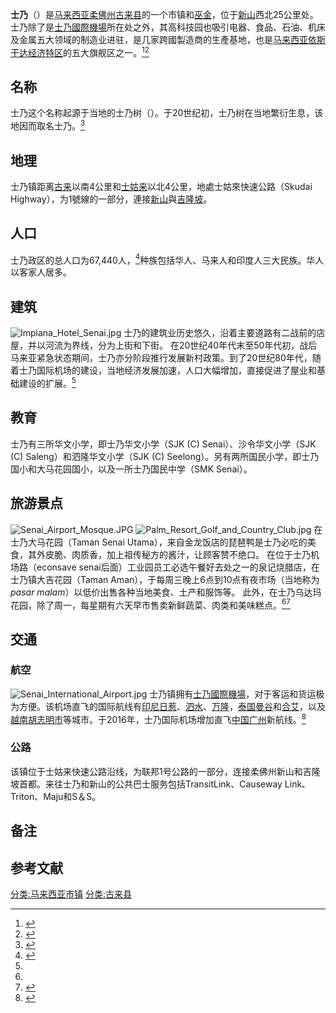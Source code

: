{{Infobox Settlement
|name=士乃
|official_name=Senai
|nickname=
|settlement_type={{MAS}}[[按人口排列的马来西亚城镇列表|城镇]]
|website={{URL|mpkulai.gov.my}}
|image_skyline=Senai Town.jpg
|image_caption=士乃主要街道
|image_seal=
|pushpin_map=Malaysia IDR#Malaysia
|coordinates={{coord|1|36|6|N|103|38|44|E|display=inline,title|region:MY}}
|map_caption='''士乃'''于[[依斯干达经济特区|依斯干达经济特区]]及[[马来西亚|马来西亚]]的位置
|subdivision_name={{MAS}}
|subdivision_name1={{Johor}}
|subdivision_name2={{flag|Daerah Kulai}}
|subdivision_type=[[世界政区索引|国家]]
|subdivision_type1=[[马来西亚州|州属]]
|subdivision_type2=[[马来西亚县份|县]]
|leader_title=[[地方政府_(马来西亚)|地方政府]]
|leader_name=[[古来市议会|古来市议会]] 
|leader_title1=[[古来国会议席|古来国会议席]]
|leader_name1=[[张念群|张念群]]（[[希盟|希盟]][[民行党|行动党]]）
|area_total_km2=
|population_total={{formatnum:67,440|R}}
|population_as_of=
|population_density_km2=auto
|timezone = [[马来西亚标准时间|马来西亚标准时间]]
|utc_offset = +8
|timezone_DST = 无
|elevation_m =
|elevation_ft =
|footnotes =
|postal_code_type=[[马来西亚邮政编码|邮编]]
|postal_code=814xx
|area_code=+6-07
|registration_plate=[[马来西亚车辆号牌|J]] 
}}

'''士乃'''（{{lang-ms|Senai}}）是[[马来西亚|马来西亚]][[柔佛州|柔佛州]][[古来县|古来县]]的一个市镇和[[巫金|巫金]]，位于[[新山|新山]]西北25公里处。士乃除了是[[士乃國際機場|士乃國際機場]]所在处之外，其高科技园也吸引电器、食品、石油、机床及金属五大领域的制造业进驻，是几家跨國製造商的生產基地，也是[[马来西亚依斯干达经济特区|马来西亚依斯干达经济特区]]的五大旗舰区之一。<ref>{{cite web |title=外资去年逾68亿投入士乃工业园，县属吸金力古来最强 |url=http://www.enanyang.my/news/20140720/外资去年逾68亿投入士乃工业园-县属吸金力古来最/ |access-date=2022-06-16 |archive-date=2019-06-11 |archive-url=https://web.archive.org/web/20190611102312/http://www.enanyang.my/news/20140720/%E5%A4%96%E8%B5%84%E5%8E%BB%E5%B9%B4%E9%80%BE68%E4%BA%BF%E6%8A%95%E5%85%A5%E5%A3%AB%E4%B9%83%E5%B7%A5%E4%B8%9A%E5%9B%AD-%E5%8E%BF%E5%B1%9E%E5%90%B8%E9%87%91%E5%8A%9B%E5%8F%A4%E6%9D%A5%E6%9C%80/ }}</ref><ref>{{cite web |title=坐落特区最北数工程催化．古来经济转型展翅待飞 |url=http://www.sinchew.com.my/node/841948 |access-date=2019-01-21 |archive-date=2019-06-09 |archive-url=https://web.archive.org/web/20190609122429/http://www.sinchew.com.my/node/841948 }}</ref>

== 名称 ==
士乃这个名称起源于当地的士乃树（{{lang-ms|''pokok Sinai''}}{{noteTag|1=由树名“Sinai”演变成市镇名称“Senai”。}}）。于20世纪初，士乃树在当地繁衍生息，该地因而取名士乃。<ref name=":0">{{cite web |author1=Ng Jie Yin |title=Name of Village: Senai 士乃 |url=http://www.utar.edu.my/dssc/file/Senai.pdf |access-date=2019-01-21 |archive-date=2019-07-13 |archive-url=https://web.archive.org/web/20190713175054/http://www.utar.edu.my/dssc/file/Senai.pdf }}</ref>

== 地理 ==
士乃镇距离[[古来|古来]]以南4公里和[[士姑来|士姑来]]以北4公里，地處士姑來快速公路（Skudai Highway），为{{link-en|马来西亚联邦公路|Malaysian Federal Roads System}}1號線的一部分，連接[[新山|新山]]與[[吉隆坡|吉隆坡]]。

== 人口 ==
士乃政区的总人口为67,440人，<ref>{{cite web |title=JPS Daerah Kulaijaya |url=http://apps.water.gov.my/jpskomuniti/dokumen/Kulaijaya%20Profil%20(Rev1).pdf |access-date=2019-01-21 |archive-date=2020-03-31 |archive-url=https://web.archive.org/web/20200331133604/http://apps.water.gov.my/jpskomuniti/dokumen/Kulaijaya%20Profil%20(Rev1).pdf }}</ref>种族包括华人、马来人和印度人三大民族。华人以客家人居多。

== 建筑 ==
[[File:Impiana_Hotel_Senai.jpg|thumb]]
士乃的建筑业历史悠久，沿着主要道路有二战前的店屋，并以河流为界线，分为上街和下街。 在20世纪40年代末至50年代初，战后马来亚紧急状态期间，士乃亦分阶段推行发展新村政策。到了20世纪80年代，随着士乃国际机场的建设，当地经济发展加速，人口大幅增加，直接促进了屋业和基础建设的扩展。<ref name=":0" />

== 教育 ==
士乃有三所华文小学，即士乃华文小学（SJK (C) Senai）、沙令华文小学（SJK (C) Saleng）和泗隆华文小学（SJK (C) Seelong）。另有两所国民小学，即士乃国小和大马花园国小，以及一所士乃国民中学（SMK Senai）。

== 旅游景点 ==
[[File:Senai_Airport_Mosque.JPG|thumb]]
[[File:Palm_Resort_Golf_and_Country_Club.jpg|thumb]]
在士乃大马花园（Taman Senai Utama），来自金龙饭店的琵琶鸭是士乃必吃的美食，其外皮脆、肉质香，加上祖传秘方的酱汁，让顾客赞不绝口。
在位于士乃机场路（econsave senai后面）工业园员工必选午餐好去处之一的泉记烧腊店，在士乃镇大吉花园（Taman Aman），于每周三晚上6点到10点有夜市场（当地称为''pasar malam''）以低价出售各种当地美食、土产和服饰等。 此外，在士乃乌达玛花园，除了周一，每星期有六天早市售卖新鲜蔬菜、肉类和美味糕点。<ref name=":0" /><ref>{{cite web |title=柔佛州士乃不止有机场，竟然还有这些？！ 好吃好玩好住宿，发掘士乃小镇之美！ |url=https://ch.travelmalaysia.me/guide/johor/discover-senai/ |access-date=2019-01-21 |archive-date=2020-09-21 |archive-url=https://web.archive.org/web/20200921190946/https://ch.travelmalaysia.me/guide/johor/discover-senai/ }}</ref>

== 交通 ==
=== 航空 ===
[[File:Senai_International_Airport.jpg|thumb]]
士乃镇拥有[[士乃國際機場|士乃國際機場]]，对于客运和货运极为方便。该机场直飞的国际航线有[[印尼|印尼]][[日惹|日惹]]、[[泗水_(印尼)|泗水]]、[[万隆|万隆]]，[[泰国|泰国]][[曼谷|曼谷]]和[[合艾|合艾]]，以及[[越南|越南]][[胡志明市|胡志明市]]等城市。于2016年，士乃国际机场增加直飞[[中国|中国]][[广州|广州]]新航线。<ref>{{cite web |title=省时省钱带动旅游业士乃直飞广州增商机 |url=http://www.malaysiaeconomy.net/id_232321/d32vaa441dq111111/2017-04-27/44839.html |access-date=2019-01-21 |archive-date=2019-06-12 |archive-url=https://web.archive.org/web/20190612192012/http://www.malaysiaeconomy.net/id_232321/d32vaa441dq111111/2017-04-27/44839.html }}</ref>

=== 公路 ===
该镇位于士姑来快速公路沿线，为联邦1号公路的一部分，连接柔佛州新山和吉隆坡首都。来往士乃和新山的公共巴士服务包括TransitLink、Causeway Link、Triton、Maju和S＆S。

==备注==
{{noteFoot}}

== 参考文献 ==
{{reflist}}

{{柔佛|state=collapsed}}
{{马来西亚依斯干达经济特区|state=collapsed}}

[[分类:马来西亚市镇|分类:马来西亚市镇]]
[[分类:古来县|分类:古来县]]